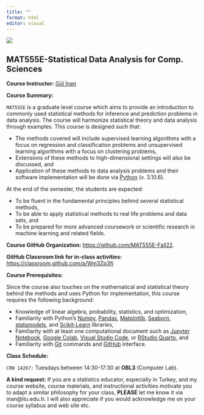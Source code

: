 ```yaml
---
title: ""
format: html
editor: visual
---
```


![](/images/itu_header_2.jpeg)

## MAT555E-Statistical Data Analysis for Comp. Sciences

**Course Instructor:** [Gül İnan](https://gulinan.github.io/)

**Course Summary:**

<p align="justify">

`MAT555E` is a graduate level course which aims to provide an introduction to commonly used statistical methods for inference and prediction problems in data analysis. The course will harmonize statistical theory and data analysis through examples. This course is designed such that:\

<ul>

<li>The methods covered will include supervised learning algorithms with a focus on regression and classification problems and unsupervised learning algorithms with a focus on clustering problems,</li>

<li>Extensions of these methods to high-dimensional settings will also be discussed, and</li>

<li>Application of these methods to data analysis problems and their software implementation will be done via [Python](https://www.python.org/downloads/) (v. 3.10.6).</li>

</ul>

At the end of the semester, the students are expected:

<ul>

<li>To be fluent in the fundamental principles behind several statistical methods,</li>

<li>To be able to apply statistical methods to real life problems and data sets, and</li>

<li>To be prepared for more advanced coursework or scientific research in machine learning and related fields.</li>

</ul>

</p>

**Course GitHub Organization:** <https://github.com/MAT555E-Fall22>.

::: callout-important
**GitHub Classroom link for in-class activities:** <https://classroom.github.com/a/Wm3Zp3fj>
:::

**Course Prerequisites:**

<p align="justify">

Since the course also touches on the mathematical and statistical theory behind the methods and uses Python for implementation, this course requires the following background:

<ul>

<li>Knowledge of linear algebra, probability, statistics, and optimization,</li>

<li>Familiarity with Python's [Numpy](https://numpy.org/), [Pandas](https://pandas.pydata.org/), [Matplotlib](https://matplotlib.org/), [Seaborn](https://seaborn.pydata.org/), [statsmodels](https://www.statsmodels.org/stable/index.html), and [Scikit-Learn](https://scikit-learn.org/stable/) libraries,</li>

<li>Familiarity with at least one computational document such as [Jupyter Notebook](https://jupyter.org/), [Google Colab](https://colab.research.google.com/), [Visual Studio Code](https://code.visualstudio.com/), or [RStudio Quarto](https://quarto.org/), and</li>

<li>Familiarity with [Git](https://git-scm.com/) commands and [GitHub](https://github.com/) interface.</li>

</ul>

</p>

**Class Schedule:**

`CRN 14267:` Tuesdays between 14:30-17:30 at **OBL3** (Computer Lab).



::: callout-important
**A kind request:** If you are a statistics educator, especially in Turkey, and my course website, course materials, and instructional activities motivate you to adapt a similar philosophy for your class, **PLEASE** let me know it via inan@itu.edu.tr. I will also appreciate if you would acknowledge me on your course syllabus and web site etc. 
:::
